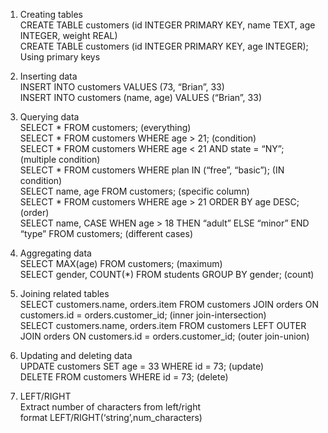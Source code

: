 1. Creating tables   
   CREATE TABLE customers (id INTEGER PRIMARY KEY, name TEXT, age INTEGER, weight REAL)   
   CREATE TABLE customers (id INTEGER PRIMARY KEY, age INTEGER); Using primary keys
  
2. Inserting data   
  INSERT INTO customers VALUES (73, "Brian", 33)   
  INSERT INTO customers (name, age) VALUES ("Brian", 33)
  
3. Querying data    
  SELECT * FROM customers;  (everything)     
  SELECT * FROM customers WHERE age > 21; (condition)   
  SELECT * FROM customers WHERE age < 21 AND state = "NY";  (multiple condition)   
  SELECT * FROM customers WHERE plan IN ("free", "basic"); (IN condition)   
  SELECT name, age FROM customers; (specific column)   
  SELECT * FROM customers WHERE age > 21 ORDER BY age DESC; (order)       
  SELECT name, CASE WHEN age > 18 THEN "adult" ELSE "minor" END "type" FROM customers;  (different cases)   
  
4. Aggregating data   
  SELECT MAX(age) FROM customers;  (maximum)   
  SELECT gender, COUNT(*) FROM students GROUP BY gender;  (count)   
  
5. Joining related tables    
  SELECT customers.name, orders.item FROM customers JOIN orders ON customers.id = orders.customer_id; (inner join-intersection)    
  SELECT customers.name, orders.item FROM customers LEFT OUTER JOIN orders ON customers.id = orders.customer_id; (outer join-union)   
  
6. Updating and deleting data   
  UPDATE customers SET age = 33 WHERE id = 73;  (update)   
  DELETE FROM customers WHERE id = 73;  (delete)   
  
7. LEFT/RIGHT   
   Extract number of characters from left/right   
   format LEFT/RIGHT('string',num_characters)   
   
